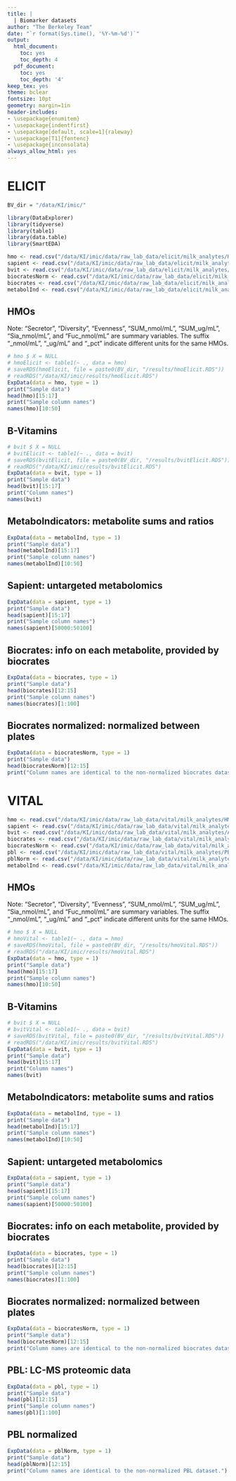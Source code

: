 ```yaml
---
title: |
  | Biomarker datasets
author: "The Berkeley Team"
date: "`r format(Sys.time(), '%Y-%m-%d')`"
output:
  html_document:
    toc: yes
    toc_depth: 4
  pdf_document:
    toc: yes
    toc_depth: '4'
keep_tex: yes
theme: bclear
fontsize: 10pt
geometry: margin=1in
header-includes:
- \usepackage{enumitem}
- \usepackage{indentfirst}
- \usepackage[default, scale=1]{raleway}
- \usepackage[T1]{fontenc}
- \usepackage{inconsolata}
always_allow_html: yes
---
```


# ELICIT
```r
BV_dir = "/data/KI/imic/"

library(DataExplorer)
library(tidyverse)
library(table1)
library(data.table)
library(SmartEDA)

hmo <- read.csv("/data/KI/imic/data/raw_lab_data/elicit/milk_analytes/HMO_ELICIT.csv")
sapient <- read.csv("/data/KI/imic/data/raw_lab_data/elicit/milk_analytes/Sapient_ELICIT.csv")
bvit <- read.csv("/data/KI/imic/data/raw_lab_data/elicit/milk_analytes/Allen_Bvit_ELICIT.csv")
biocratesNorm <- read.csv("/data/KI/imic/data/raw_lab_data/elicit/milk_analytes/Biocrates_ELICIT_Normalized_toALL_NS.csv")
biocrates <- read.csv("/data/KI/imic/data/raw_lab_data/elicit/milk_analytes/Biocrates_ELICIT_NOT_Normalized.csv")
metabolInd <- read.csv("/data/KI/imic/data/raw_lab_data/elicit/milk_analytes/MetaboIndicators/Biocrates_ELICIT_Normalized_MetaboINDICATOR.csv")
```

## HMOs
Note: “Secretor”, “Diversity”, “Evenness”, “SUM_nmol/mL”, “SUM_ug/mL”, “Sia_nmol/mL”, and “Fuc_nmol/mL” are summary variables. The suffix “_nmol/mL”, “_ug/mL” and “_pct” indicate different units for the same HMOs.
```r
# hmo $ X = NULL
# hmoElicit <- table1(~ ., data = hmo)
# saveRDS(hmoElicit, file = paste0(BV_dir, "/results/hmoElicit.RDS"))
# readRDS("/data/KI/imic/results/hmoElicit.RDS")
ExpData(data = hmo, type = 1)
print("Sample data")
head(hmo)[15:17]
print("Sample column names")
names(hmo)[10:50]
```

## B-Vitamins
```r
# bvit $ X = NULL
# bvitElicit <- table1(~ ., data = bvit)
# saveRDS(bvitElicit, file = paste0(BV_dir, "/results/bvitElicit.RDS"))
# readRDS("/data/KI/imic/results/bvitElicit.RDS")
ExpData(data = bvit, type = 1)
print("Sample data")
head(bvit)[15:17]
print("Column names")
names(bvit)
```

## MetaboIndicators: metabolite sums and ratios
```r
ExpData(data = metabolInd, type = 1)
print("Sample data")
head(metabolInd)[15:17]
print("Sample column names")
names(metabolInd)[10:50]
```

## Sapient: untargeted metabolomics
```r
ExpData(data = sapient, type = 1)
print("Sample data")
head(sapient)[15:17]
print("Sample column names")
names(sapient)[50000:50100]
```

## Biocrates: info on each metabolite, provided by biocrates
```r
ExpData(data = biocrates, type = 1)
print("Sample data")
head(biocrates)[12:15]
print("Sample column names")
names(biocrates)[1:100]
```

## Biocrates normalized: normalized between plates
```r
ExpData(data = biocratesNorm, type = 1)
print("Sample data")
head(biocratesNorm)[12:15]
print("Column names are identical to the non-normalized biocrates dataset.")
```

# VITAL
```r
hmo <- read.csv("/data/KI/imic/data/raw_lab_data/vital/milk_analytes/HMO_VITAL.csv")
sapient <- read.csv("/data/KI/imic/data/raw_lab_data/vital/milk_analytes/Sapient_VITAL.csv")
bvit <- read.csv("/data/KI/imic/data/raw_lab_data/vital/milk_analytes/Allen_Bvit_VITAL.csv")
biocrates <- read.csv("/data/KI/imic/data/raw_lab_data/vital/milk_analytes/Biocrates_VITAL_NOT_Normalized.csv")
biocratesNorm <- read.csv("/data/KI/imic/data/raw_lab_data/vital/milk_analytes/Biocrates_VITAL_Normalized_toALL_NS.csv")
pbl <- read.csv("/data/KI/imic/data/raw_lab_data/vital/milk_analytes/PBL_VITAL_NOT_Normalized.csv")
pblNorm <- read.csv("/data/KI/imic/data/raw_lab_data/vital/milk_analytes/PBL_VITAL_Normalized.csv")
metabolInd <- read.csv("/data/KI/imic/data/raw_lab_data/vital/milk_analytes/MetaboIndicators/Biocrates_VITAL_Normalized_MetaboINDICATOR.csv")
```

## HMOs
Note: “Secretor”, “Diversity”, “Evenness”, “SUM_nmol/mL”, “SUM_ug/mL”, “Sia_nmol/mL”, and “Fuc_nmol/mL” are summary variables. The suffix “_nmol/mL”, “_ug/mL” and “_pct” indicate different units for the same HMOs.
```r
# hmo $ X = NULL
# hmoVital <- table1(~ ., data = hmo)
# saveRDS(hmoVital, file = paste0(BV_dir, "/results/hmoVital.RDS"))
# readRDS("/data/KI/imic/results/hmoVital.RDS")
ExpData(data = hmo, type = 1)
print("Sample data")
head(hmo)[15:17]
print("Sample column names")
names(hmo)[10:50]
```

## B-Vitamins
```r
# bvit $ X = NULL
# bvitVital <- table1(~ ., data = bvit)
# saveRDS(bvitVital, file = paste0(BV_dir, "/results/bvitVital.RDS"))
# readRDS("/data/KI/imic/results/bvitVital.RDS")
ExpData(data = bvit, type = 1)
print("Sample data")
head(bvit)[15:17]
print("Column names")
names(bvit)
```

## MetaboIndicators: metabolite sums and ratios
```r
ExpData(data = metabolInd, type = 1)
print("Sample data")
head(metabolInd)[15:17]
print("Sample column names")
names(metabolInd)[10:50]
```

## Sapient: untargeted metabolomics
```r
ExpData(data = sapient, type = 1)
print("Sample data")
head(sapient)[15:17]
print("Sample column names")
names(sapient)[50000:50100]
```

## Biocrates: info on each metabolite, provided by biocrates
```r
ExpData(data = biocrates, type = 1)
print("Sample data")
head(biocrates)[12:15]
print("Sample column names")
names(biocrates)[1:100]
```

## Biocrates normalized: normalized between plates
```r
ExpData(data = biocratesNorm, type = 1)
print("Sample data")
head(biocratesNorm)[12:15]
print("Column names are identical to the non-normalized biocrates dataset.")
```

## PBL: LC-MS proteomic data
```r
ExpData(data = pbl, type = 1)
print("Sample data")
head(pbl)[12:15]
print("Sample column names")
names(pbl)[1:100]
```

## PBL normalized
```r
ExpData(data = pblNorm, type = 1)
print("Sample data")
head(pblNorm)[12:15]
print("Column names are identical to the non-normalized PBL dataset.")
```











